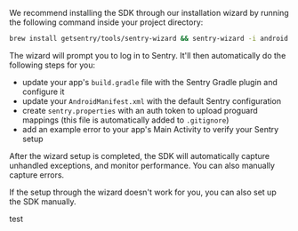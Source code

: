 We recommend installing the SDK through our installation wizard by running the following command inside your project directory:

```bash
brew install getsentry/tools/sentry-wizard && sentry-wizard -i android
```

The wizard will prompt you to log in to Sentry. It'll then automatically do the following steps for you:

- update your app's `build.gradle` file with the Sentry Gradle plugin and configure it
- update your `AndroidManifest.xml` with the default Sentry configuration
- create `sentry.properties` with an auth token to upload proguard mappings (this file is automatically added to `.gitignore`)
- add an example error to your app's Main Activity to verify your Sentry setup

After the wizard setup is completed, the SDK will automatically capture unhandled exceptions, and monitor performance.
You can also <PlatformLink to="/usage/">manually capture errors</PlatformLink>.

<Note>

If the setup through the wizard doesn't work for you, you can also <PlatformLink to="/manual-setup/">set up the SDK manually</PlatformLink>.

</Note>

test

